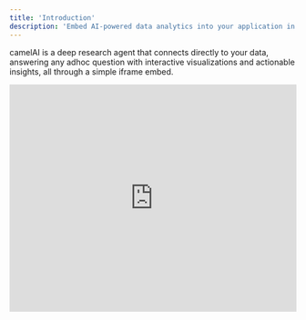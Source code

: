 ```yaml
---
title: 'Introduction'
description: 'Embed AI-powered data analytics into your application in minutes.'
---
```


camelAI is a deep research agent that connects directly to your data, answering any adhoc question with interactive visualizations and actionable insights, all through a simple iframe embed.

<iframe
  width="100%"
  height="400"
  src="https://www.youtube.com/embed/euoxi_jDPog?autoplay=1&loop=1&playlist=euoxi_jDPog&mute=1"
  title="camelAI Demo"
  frameBorder="0"
  allow="accelerometer; autoplay; clipboard-write; encrypted-media; gyroscope; picture-in-picture"
  allowFullScreen
></iframe>
